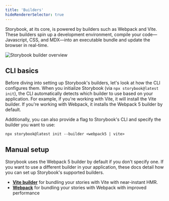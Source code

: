 ```yaml
---
title: 'Builders'
hideRendererSelector: true
---
```


Storybook, at its core, is powered by builders such as Webpack and Vite. These builders spin up a development environment, compile your code—Javascript, CSS, and MDX—into an executable bundle and update the browser in real-time.

![Storybook builder overview](./storybook-builder-workflow.png)

## CLI basics

Before diving into setting up Storybook's builders, let's look at how the CLI configures them. When you initialize Storybook (via `npx storybook@latest init`), the CLI automatically detects which builder to use based on your application. For example, if you're working with Vite, it will install the Vite builder. If you're working with Webpack, it installs the Webpack 5 builder by default.

Additionally, you can also provide a flag to Storybook's CLI and specify the builder you want to use:

```shell
npx storybook@latest init --builder <webpack5 | vite>
```

## Manual setup

Storybook uses the Webpack 5 builder by default if you don't specify one. If you want to use a different builder in your application, these docs detail how you can set up Storybook's supported builders.

* [**Vite builder**](./vite.md) for bundling your stories with Vite with near-instant HMR.
* [**Webpack**](./webpack.md) for bundling your stories with Webpack with improved performance
